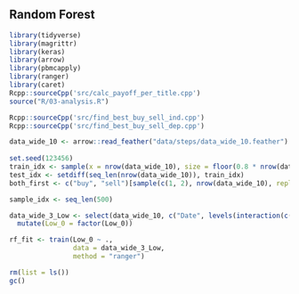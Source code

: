 ## Random Forest


```r
library(tidyverse)
library(magrittr)
library(keras)
library(arrow)
library(pbmcapply)
library(ranger)
library(caret)
Rcpp::sourceCpp('src/calc_payoff_per_title.cpp')
source("R/03-analysis.R")

Rcpp::sourceCpp('src/find_best_buy_sell_ind.cpp')
Rcpp::sourceCpp('src/find_best_buy_sell_dep.cpp')

data_wide_10 <- arrow::read_feather("data/steps/data_wide_10.feather")
  
set.seed(123456)
train_idx <- sample(x = nrow(data_wide_10), size = floor(0.8 * nrow(data_wide_10)))
test_idx <- setdiff(seq_len(nrow(data_wide_10)), train_idx)
both_first <- c("buy", "sell")[sample(c(1, 2), nrow(data_wide_10), replace = TRUE)]

sample_idx <- seq_len(500)

```

```r

data_wide_3_Low <- select(data_wide_10, c("Date", levels(interaction(c("Open_", "Low_", "High_", "Close_"), 1:3, sep="")), "Open_0", "Low_0"))[train_idx, ] %>%
  mutate(Low_0 = factor(Low_0))

rf_fit <- train(Low_0 ~ ., 
                data = data_wide_3_Low, 
                method = "ranger")

```

```r
rm(list = ls())
gc()
```